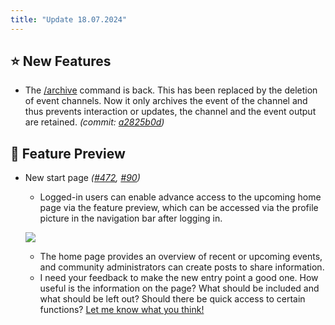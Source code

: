 ```yaml
---
title: "Update 18.07.2024"
---
```



<Releases server="2.12.0" serverNew frontend="1.10.0" frontendNew/>

## ⭐ New Features

* The [/archive](/en/integrations/discord/bot-commands/archive) command is back. This has been replaced by the deletion of event channels. Now it only archives the event of the channel and thus prevents interaction or updates, the channel and the event output are retained. *(commit:* [*a2825b0d*](https://github.com/Alf-Melmac/slotbotServer/commit/a2825b0db067de3a2c01ed504b58e08233712ae4)*)*

## 🔮 Feature Preview

* New start page _([#472](https://github.com/Alf-Melmac/slotbot-frontend/pull/472), [#90](https://github.com/Alf-Melmac/slotbotServer/pull/90))_

  * Logged-in users can enable advance access to the upcoming home page via the feature preview, which can be accessed via the profile picture in the navigation bar after logging in.

  ![](/images/faq/changelog/update-20250718/Changelog-170724.jpg)

  * The home page provides an overview of recent or upcoming events, and community administrators can create posts to share information.
  * I need your feedback to make the new entry point a good one. How useful is the information on the page? What should be included and what should be left out? Should there be quick access to certain functions? [Let me know what you think!](https://discord.gg/HSkgZNhfNK)
